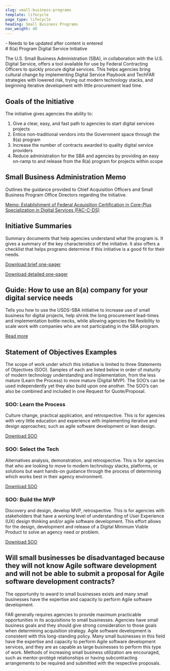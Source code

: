```yaml
---
slug: small-business-programs
template: lifecycle
page_type: lifecycle
heading: Small Business Programs
nav_weight: 40
---
```

<Summary>
- Needs to be updated after content is entered
</Summary>
# 8(a) Program Digital Service Initiative

The U.S. Small Business Administration (SBA), in collaboration with the U.S. Digital Service, offers a tool available for use by Federal Contracting Officers to quickly procure digital services. This helps agencies bring cultural change by implementing Digital Service Playbook and TechFAR strategies with lowered risk, trying out modern technology stacks, and beginning iterative development with little procurement lead time.

## Goals of the Initiative

The initiative gives agencies the ability to:

1. Give a clear, easy, and fast path to agencies to start digital services projects
2. Entice non-traditional vendors into the Government space through the 8(a) program
3. Increase the number of contracts awarded to quality digital service providers
4. Reduce administration for the SBA and agencies by providing an easy on-ramp to and release from the 8(a) program for projects within scope

## Small Business Administration Memo

Outlines the guidance provided to Chief Acquisition Officers and Small Business Program Office Directors regarding the initiative.

[Memo: Establishment of Federal Acquisition Certification in Core-Plus Specialization in Digital Services (FAC-C-DS)](https://github.com/usds/techfar-hub-website-v3/blob/main/tech-far-hub/static/assets/8(a)/8aSBA_USDSMemo.pdf)

## Initiative Summaries

Summary documents that help agencies understand what the program is. It gives a summary of the key characteristics of the initiative. It also offers a checklist that helps programs determine if this initiative is a good fit for their needs.

[Download brief one-pager](https://github.com/usds/techfar-hub-website-v3/blob/main/tech-far-hub/static/assets/8(a)/USDS-SBA8a_Brief.pdf)

[Download detailed one-pager](https://github.com/usds/techfar-hub-website-v3/blob/main/tech-far-hub/static/assets/8(a)/USDS-SBA8a_Detailed.pdf)

## Guide: How to use an 8(a) company for your digital service needs

Tells you how to use the USDS-SBA initiative to increase use of small business for digital projects, help shrink the long procurement lead-times and implementation bottle-necks, while allowing agencies the flexibility to scale work with companies who are not participating in the SBA program.

[Read more](https://github.com/usds/techfar-hub-website-v3/blob/5c416c9cc9e9856cc92167ba3063aa49cbc1c354/tech-far-hub/static/assets/8(a)/USDS-HowTo8a.pdf)

## Statement of Objectives Examples

The scope of work under which this initiative is limited to three Statements of Objectives (SOO). Samples of each are listed below in order of maturity of modern technology understanding and implementation, from the less mature (Learn the Process) to more mature (Digital MVP). The SOO’s can be used independently yet they also build upon one another. The SOO’s can also be combined and included in one Request for Quote/Proposal.

### SOO: Learn the Process

Culture change, practical application, and retrospective. This is for agencies with very little education and experience with implementing iterative and design approaches; such as agile software development or lean design.

[Download SOO](https://github.com/usds/techfar-hub-website-v3/blob/main/tech-far-hub/static/assets/8(a)/USDS-LearnTheProcessSOO.docx)

### SOO: Select the Tech

Alternatives analysis, demonstration, and retrospective. This is for agencies that who are looking to move to modern technology stacks, platforms, or solutions but want hands-on guidance through the process of determining which works best in their agency environment.

[Download SOO](https://github.com/usds/techfar-hub-website-v3/blob/main/tech-far-hub/static/assets/8(a)/USDS-SelectYourTechSOO.docx)

### SOO: Build the MVP

Discovery and design, develop MVP, retrospective. This is for agencies with stakeholders that have a working level of understanding of User Experience (UX) design thinking and/or agile software development. This effort allows for the design, development and release of a Digital Minimum Viable Product to solve an agency need or problem.

[Download SOO](https://github.com/usds/techfar-hub-website-v3/blob/main/tech-far-hub/static/assets/8(a)/USDS-BuildAnMVP_SOO.docx)

## Will small businesses be disadvantaged because they will not know Agile software development and will not be able to submit a proposal for Agile software development contracts?

The opportunity to award to small businesses exists and many small businesses have the expertise and capacity to perform Agile software development.

FAR generally requires agencies to provide maximum practicable opportunities in its acquisitions to small businesses. Agencies have small business goals and they should give strong consideration to those goals when determining acquisition strategy. Agile software development is consistent with this long-standing policy. Many small businesses in this field have the expertise and capacity to perform Agile software development services, and they are as capable as large businesses to perform this type of work. Methods of increasing small business utilization are encouraged, such as mentor-protégé relationships or having subcontracting arrangements to be required and submitted with the respective proposals.
